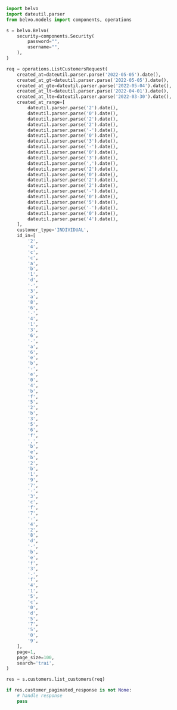 ```python ListCustomers.py
import belvo
import dateutil.parser
from belvo.models import components, operations

s = belvo.Belvo(
    security=components.Security(
        password="",
        username="",
    ),
)

req = operations.ListCustomersRequest(
    created_at=dateutil.parser.parse('2022-05-05').date(),
    created_at_gt=dateutil.parser.parse('2022-05-05').date(),
    created_at_gte=dateutil.parser.parse('2022-05-04').date(),
    created_at_lt=dateutil.parser.parse('2022-04-01').date(),
    created_at_lte=dateutil.parser.parse('2022-03-30').date(),
    created_at_range=[
        dateutil.parser.parse('2').date(),
        dateutil.parser.parse('0').date(),
        dateutil.parser.parse('2').date(),
        dateutil.parser.parse('2').date(),
        dateutil.parser.parse('-').date(),
        dateutil.parser.parse('0').date(),
        dateutil.parser.parse('3').date(),
        dateutil.parser.parse('-').date(),
        dateutil.parser.parse('0').date(),
        dateutil.parser.parse('3').date(),
        dateutil.parser.parse(',').date(),
        dateutil.parser.parse('2').date(),
        dateutil.parser.parse('0').date(),
        dateutil.parser.parse('2').date(),
        dateutil.parser.parse('2').date(),
        dateutil.parser.parse('-').date(),
        dateutil.parser.parse('0').date(),
        dateutil.parser.parse('5').date(),
        dateutil.parser.parse('-').date(),
        dateutil.parser.parse('0').date(),
        dateutil.parser.parse('4').date(),
    ],
    customer_type='INDIVIDUAL',
    id_in=[
        '2',
        '4',
        'c',
        'c',
        'a',
        'b',
        '1',
        'd',
        '-',
        '3',
        'a',
        '8',
        '6',
        '-',
        '4',
        '1',
        '3',
        '6',
        '-',
        'a',
        '6',
        'e',
        'b',
        '-',
        'e',
        '0',
        '4',
        'b',
        'f',
        '5',
        '2',
        'b',
        '3',
        '5',
        '6',
        'f',
        ',',
        'b',
        'e',
        'b',
        '2',
        'b',
        '1',
        '9',
        '7',
        '-',
        '3',
        'c',
        'f',
        '7',
        '-',
        '4',
        '2',
        '8',
        'd',
        '-',
        'b',
        'e',
        'f',
        '3',
        '-',
        'f',
        '4',
        '1',
        '5',
        'c',
        '0',
        'd',
        '5',
        '7',
        '5',
        '0',
        '9',
    ],
    page=1,
    page_size=100,
    search='trai',
)

res = s.customers.list_customers(req)

if res.customer_paginated_response is not None:
    # handle response
    pass
```
